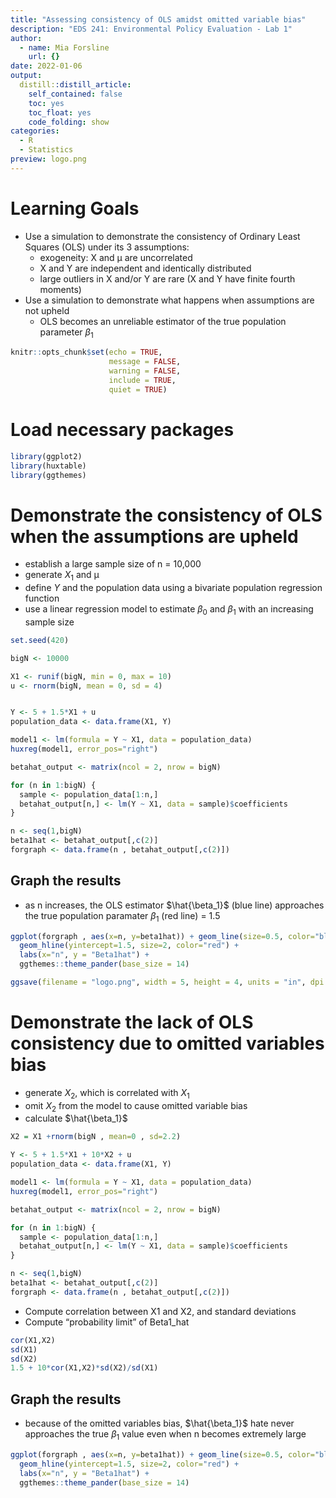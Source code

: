 ```yaml
---
title: "Assessing consistency of OLS amidst omitted variable bias"
description: "EDS 241: Environmental Policy Evaluation - Lab 1"
author:
  - name: Mia Forsline
    url: {}
date: 2022-01-06
output:
  distill::distill_article:
    self_contained: false
    toc: yes
    toc_float: yes
    code_folding: show
categories: 
  - R
  - Statistics
preview: logo.png
---
```


# Learning Goals
- Use a simulation to demonstrate the consistency of Ordinary Least Squares (OLS) under its 3 assumptions: 
  - exogeneity: X and µ are uncorrelated
  - X and Y are independent and identically distributed 
  - large outliers in X and/or Y are rare (X and Y have finite fourth moments)
- Use a simulation to demonstrate what happens when assumptions are not upheld 
  - OLS becomes an unreliable estimator of the true population parameter $\beta_1$

```r
knitr::opts_chunk$set(echo = TRUE,
                      message = FALSE, 
                      warning = FALSE, 
                      include = TRUE,
                      quiet = TRUE)
```

# Load necessary packages
```r
library(ggplot2)
library(huxtable)
library(ggthemes)
```

# Demonstrate the consistency of OLS when the assumptions are upheld 
- establish a large sample size of n = 10,000 
- generate $X_1$ and µ
- define $Y$ and the population data using a bivariate population regression function
- use a linear regression model to estimate $\beta_0$ and $\beta_1$ with an increasing sample size

```r
set.seed(420) 

bigN <- 10000 

X1 <- runif(bigN, min = 0, max = 10)
u <- rnorm(bigN, mean = 0, sd = 4) 


Y <- 5 + 1.5*X1 + u 
population_data <- data.frame(X1, Y) 

model1 <- lm(formula = Y ~ X1, data = population_data)
huxreg(model1, error_pos="right")

betahat_output <- matrix(ncol = 2, nrow = bigN)

for (n in 1:bigN) {
  sample <- population_data[1:n,]
  betahat_output[n,] <- lm(Y ~ X1, data = sample)$coefficients
} 

n <- seq(1,bigN)
beta1hat <- betahat_output[,c(2)]
forgraph <- data.frame(n , betahat_output[,c(2)])
```

## Graph the results
- as n increases, the OLS estimator $\hat{\beta_1}$ (blue line) approaches the true population paramater $\beta_1$ (red line) = 1.5 

```r
ggplot(forgraph , aes(x=n, y=beta1hat)) + geom_line(size=0.5, color="blue") +
  geom_hline(yintercept=1.5, size=2, color="red") +
  labs(x="n", y = "Beta1hat") + 
  ggthemes::theme_pander(base_size = 14) 

ggsave(filename = "logo.png", width = 5, height = 4, units = "in", dpi = 300)
```

# Demonstrate the lack of OLS consistency due to omitted variables bias
- generate $X_2$, which is correlated with $X_1$
- omit $X_2$ from the model to cause omitted variable bias
- calculate $\hat{\beta_1}$ 

```r
X2 = X1 +rnorm(bigN , mean=0 , sd=2.2) 

Y <- 5 + 1.5*X1 + 10*X2 + u
population_data <- data.frame(X1, Y)

model1 <- lm(formula = Y ~ X1, data = population_data)
huxreg(model1, error_pos="right")

betahat_output <- matrix(ncol = 2, nrow = bigN)

for (n in 1:bigN) {
  sample <- population_data[1:n,]
  betahat_output[n,] <- lm(Y ~ X1, data = sample)$coefficients
} 

n <- seq(1,bigN)
beta1hat <- betahat_output[,c(2)]
forgraph <- data.frame(n , betahat_output[,c(2)])
```

- Compute correlation between X1 and X2, and standard deviations
- Compute "probability limit" of Beta1_hat

```r
cor(X1,X2)
sd(X1)
sd(X2)
1.5 + 10*cor(X1,X2)*sd(X2)/sd(X1)
```

## Graph the results 
- because of the omitted variables bias, $\hat{\beta_1}$ hate never approaches the true $\beta_1$ value even when n becomes extremely large 

```r
ggplot(forgraph , aes(x=n, y=beta1hat)) + geom_line(size=0.5, color="blue") +
  geom_hline(yintercept=1.5, size=2, color="red") +
  labs(x="n", y = "Beta1hat") + 
  ggthemes::theme_pander(base_size = 14) 
```

